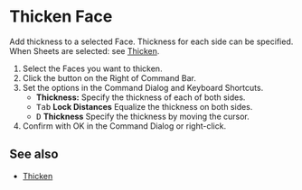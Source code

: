 
# Thicken Face

<Reference shortcut="" command="Thicken Face" button="Right of Command Bar" />

Add thickness to a selected Face. Thickness for each side can be specified.<br />
When Sheets are selected: see [Thicken](./thicken).

1. Select the Faces you want to thicken.
2. Click the button <ButtonIcon type="button-thicken" /> on the Right of Command Bar.
3. Set the options in the Command Dialog and Keyboard Shortcuts.
    - **Thickness:** Specify the thickness of each of both sides.
    - <kbd>Tab</kbd> **Lock Distances** Equalize the thickness on both sides.
    - <kbd>D</kbd> **Thickness** Specify the thickness by moving the cursor.
4. Confirm with OK in the Command Dialog or right-click.

## See also
- [Thicken](./thicken)









